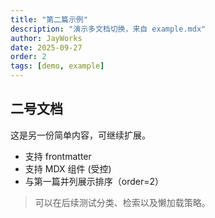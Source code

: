 ```yaml
---
title: "第二篇示例"
description: "演示多文档切换，来自 example.mdx"
author: JayWorks
date: 2025-09-27
order: 2
tags: [demo, example]
---
```


## 二号文档

这是另一份简单内容，可继续扩展。

- 支持 frontmatter
- 支持 MDX 组件 (受控)
- 与第一篇并列展示排序（order=2）

> 可以在后续测试分类、检索以及懒加载策略。
